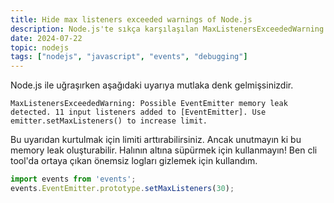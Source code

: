 ```yaml
---
title: Hide max listeners exceeded warnings of Node.js
description: Node.js'te sıkça karşılaşılan MaxListenersExceededWarning uyarılarını gizleme yöntemleri.
date: 2024-07-22
topic: nodejs
tags: ["nodejs", "javascript", "events", "debugging"]
---
```


Node.js ile uğraşırken aşağıdaki uyarıya mutlaka denk gelmişsinizdir.

```plaintext wrap
MaxListenersExceededWarning: Possible EventEmitter memory leak detected. 11 input listeners added to [EventEmitter]. Use emitter.setMaxListeners() to increase limit.
```

Bu uyarıdan kurtulmak için limiti arttırabilirsiniz. Ancak unutmayın ki bu memory leak oluşturabilir. Halının altına süpürmek için kullanmayın! Ben cli tool'da ortaya çıkan önemsiz logları gizlemek için kullandım.

```javascript
import events from 'events';
events.EventEmitter.prototype.setMaxListeners(30);
```